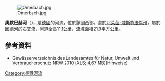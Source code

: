 {{Onesource|time=2020-08-12T04:52:22+00:00}}
{{Coord|50|48|54.79|N|6|17|31.90|E|display=title}}
[[Image:Omerbach.jpg|right]]

'''奧默巴赫河'''（{{lang-de|Omerbach}}），是[[德國|德國]]的河流，位於該國西部，處於[[北萊茵-威斯特法倫州|北萊茵-威斯特法倫州]]，屬於[[因德河|因德河]]的右支流，河道全長11.1公里，流域面積21.9平方公里。

==參考資料==
* Gewässerverzeichnis des Landesamtes für Natur, Umwelt und Verbraucherschutz NRW 2010 (XLS; 4,67 MB)(Hinweise)

{{Germany-geo-stub}}
[[Category:德國河流|Category:德國河流]]
